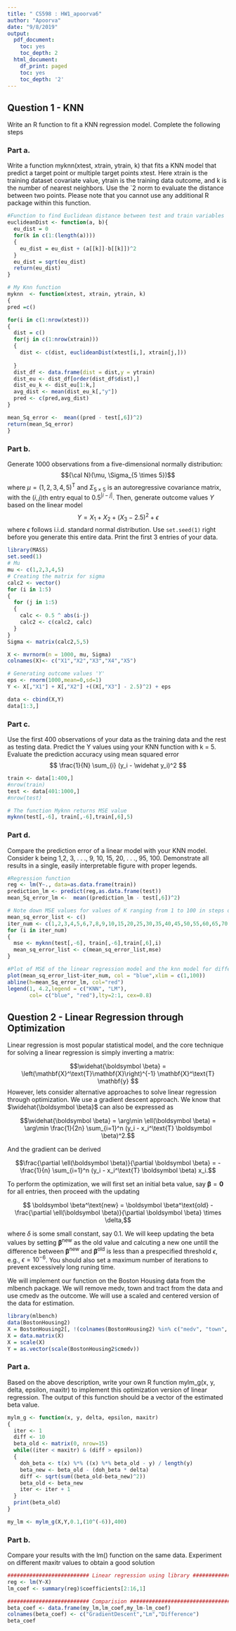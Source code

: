 ```yaml
---
title: " CS598 : HW1_apoorva6"
author: "Apoorva"
date: "9/8/2019"
output:
  pdf_document:
    toc: yes
    toc_depth: 2
  html_document:
    df_print: paged
    toc: yes
    toc_depth: '2'
---
```


## Question 1 -  KNN
Write an R function to fit a KNN regression model. Complete the following steps

### Part a. 
Write a function myknn(xtest, xtrain, ytrain, k) that fits a KNN model that predict a target point or multiple target points xtest. Here xtrain is the training dataset covariate value, ytrain is the training data outcome, and k is the number of nearest neighbors. Use the `2 norm to evaluate the distance between two points. Please note that you cannot use any additional R package within this function.

```r

#Function to find Euclidean distance between test and train variables
euclideanDist <- function(a, b){
  eu_dist = 0
  for(k in c(1:(length(a))))
  {
    eu_dist = eu_dist + (a[[k]]-b[[k]])^2
  }
  eu_dist = sqrt(eu_dist)
  return(eu_dist)
}

# My Knn function
myknn  <- function(xtest, xtrain, ytrain, k)
{
pred =c()

for(i in c(1:nrow(xtest)))
{
  dist = c()
  for(j in c(1:nrow(xtrain)))
  {
    dist <- c(dist, euclideanDist(xtest[i,], xtrain[j,]))
    
  }
  dist_df <- data.frame(dist = dist,y = ytrain)
  dist_eu <- dist_df[order(dist_df$dist),]
  dist_eu_k <- dist_eu[1:k,]
  avg_dist <- mean(dist_eu_k[,"y"])
  pred <- c(pred,avg_dist)
}

mean_Sq_error <-  mean((pred - test[,6])^2)
return(mean_Sq_error)
}

```

### Part b.
Generate 1000 observations from a five-dimensional normally distribution:
$${\cal N}(\mu, \Sigma_{5 \times 5})$$
where $\mu = (1,2,3,4,5)^\text{T}$ and $\Sigma_{5 \times 5}$ is an autoregressive covariance matrix, with the $(i, j)$th entry equal to $0.5^{|i-j|}$. Then, generate outcome values $Y$ based on the linear model 
$$Y = X_1 + X_2 + (X_3 - 2.5)^2 + \epsilon$$ 
where $\epsilon$ follows i.i.d. standard normal distribution. Use `set.seed(1)` right before you generate this entire data. Print the first 3 entries of your data. 

```r
library(MASS)
set.seed(1)
# Mu
mu <- c(1,2,3,4,5)
# Creating the matrix for sigma
calc2 <- vector()
for (i in 1:5)
{
  for (j in 1:5)
  {
    calc <- 0.5 ^ abs(i-j)
    calc2 <- c(calc2, calc)
  }
}
Sigma <- matrix(calc2,5,5)

X <- mvrnorm(n = 1000, mu, Sigma)
colnames(X)<- c("X1","X2","X3","X4","X5")

# Generating outcome values 'Y'
eps <- rnorm(1000,mean=0,sd=1)
Y <- X[,"X1"] + X[,"X2"] +((X[,"X3"] - 2.5)^2) + eps 

data <- cbind(X,Y)
data[1:3,]
```

### Part c.
Use the first 400 observations of your data as the training data and the rest as testing data.
Predict the Y values using your KNN function with k = 5. Evaluate the prediction accuracy using
mean squared error
$$ \frac{1}{N} \sum_{i} (y_i - \widehat  y_i)^2 $$

```r
train <- data[1:400,]
#nrow(train)
test <- data[401:1000,]
#nrow(test)

# The function Myknn returns MSE value
myknn(test[,-6], train[,-6],train[,6],5)

```

### Part d.
Compare the prediction error of a linear model with your KNN model. Consider k being 1,2, 3, . . ., 9, 10, 15, 20, . . ., 95, 100. Demonstrate all results in a single, easily interpretable figure with proper legends.


```r
#Regression function
reg <- lm(Y~., data=as.data.frame(train))
prediction_lm <- predict(reg,as.data.frame(test))
mean_Sq_error_lm <-  mean((prediction_lm - test[,6])^2)

# Note down MSE values for values of K ranging from 1 to 100 in steps of 5
mean_sq_error_list <- c()
iter_num <- c(1,2,3,4,5,6,7,8,9,10,15,20,25,30,35,40,45,50,55,60,65,70,75,80,85,90,95,100)
for (i in iter_num)
{
  mse <- myknn(test[,-6], train[,-6],train[,6],i)
  mean_sq_error_list <- c(mean_sq_error_list,mse)
}

#Plot of MSE of the linear regression model and the knn model for different values of k
plot(mean_sq_error_list~iter_num, col = "blue",xlim = c(1,100))
abline(h=mean_Sq_error_lm, col="red")
legend(1, 4.2,legend = c("KNN", "LM"),
       col= c("blue", "red"),lty=2:1, cex=0.8)

```



## Question 2 - Linear Regression through Optimization

Linear regression is most popular statistical model, and the core technique for solving a linear regression is simply inverting a matrix:

$$\widehat{\boldsymbol \beta} = \left(\mathbf{X}^\text{T}\mathbf{X}\right)^{-1} \mathbf{X}^\text{T} \mathbf{y} $$
However, lets consider alternative approaches to solve linear regression through optimization. We use a gradient descent approach. We know that $\widehat{\boldsymbol \beta}$ can also be expressed as 

$$\widehat{\boldsymbol \beta} = \arg\min \ell(\boldsymbol \beta) = \arg\min \frac{1}{2n} \sum_{i=1}^n (y_i - x_i^\text{T} \boldsymbol \beta)^2.$$

And the gradient can be derived

$$\frac{\partial \ell(\boldsymbol \beta)}{\partial \boldsymbol \beta} = -\frac{1}{n} \sum_{i=1}^n (y_i - x_i^\text{T} \boldsymbol \beta) x_i.$$

To perform the optimization, we will first set an initial beta value, say $\boldsymbol \beta = \mathbf{0}$ for all entries, then proceed with the updating

$$ \boldsymbol \beta^\text{new} = \boldsymbol \beta^\text{old} - \frac{\partial \ell(\boldsymbol \beta)}{\partial \boldsymbol \beta} \times \delta,$$

where $\delta$ is some small constant, say 0.1. We will keep updating the beta values by setting $\boldsymbol \beta^\text{new}$ as the old value and calcuting a new one untill the difference between $\boldsymbol \beta^\text{new}$ and $\boldsymbol \beta^\text{old}$ is less than a prespecified threshold $\epsilon$, e.g., $\epsilon = 10^{-6}$. You should also set a maximum number of iterations to prevent excessively long runing time.

We will implement our function on the Boston Housing data from the mlbench package. We will remove medv, town and tract from the data and use cmedv as the outcome. We will use a scaled and centered version of the data for estimation.

```r
library(mlbench)
data(BostonHousing2)
X = BostonHousing2[, !(colnames(BostonHousing2) %in% c("medv", "town", "tract", "cmedv"))]
X = data.matrix(X)
X = scale(X)
Y = as.vector(scale(BostonHousing2$cmedv))
```

### Part a.
Based on the above description, write your own R function mylm_g(x, y, delta, epsilon, maxitr) to implement this optimization version of linear regression. The output of this function should be a vector of the estimated beta value.

```r

mylm_g <- function(x, y, delta, epsilon, maxitr)
{ 
  iter <- 1
  diff <- 10
  beta_old <- matrix(0, nrow=15)
  while((iter < maxitr) & (diff > epsilon))
  {
    doh_beta <- t(x) %*% ((x) %*% beta_old - y) / length(y)
    beta_new <- beta_old - (doh_beta * delta)
    diff <- sqrt(sum((beta_old-beta_new)^2)) 
    beta_old <- beta_new
    iter <- iter + 1
  }
  print(beta_old)
}

my_lm <- mylm_g(X,Y,0.1,(10^(-6)),400)
```

### Part b.
Compare your results with the lm() function on the same data. Experiment on different maxitr values to obtain a good solution
```r
########################## Linear regression using library #################################
reg <- lm(Y~X)
lm_coef <- summary(reg)$coefficients[2:16,1]

########################## Comparision #################################
beta_coef <- data.frame(my_lm,lm_coef,my_lm-lm_coef)
colnames(beta_coef) <- c("GradientDescent","Lm","Difference")
beta_coef
```


